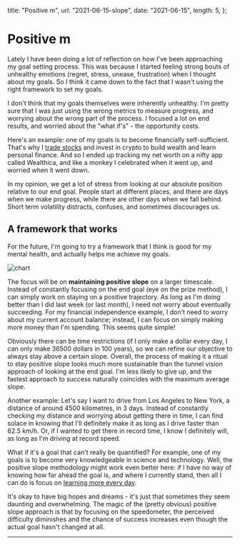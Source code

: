   title: "Positive m",
  url: "2021-06-15-slope",
  date: "2021-06-15",
  length: 5,
};

# Positive m

Lately I have been doing a lot of reflection on how I've been approaching my goal setting process. This was because I started feeling strong bouts of unhealthy emotions (regret, stress, unease, frustration) when I thought about my goals. So I think it came down to the fact that I wasn't using the right framework to set my goals.

I don't think that my goals themselves were inherently unhealthy. I'm pretty sure that I was just using the wrong metrics to measure progress, and worrying about the wrong part of the process. I focused a lot on end results, and worried about the "what if's" - the opportunity costs.

Here's an example: one of my goals is to become financially self-sufficient. That's why I [trade stocks](/blog/2021-01-27-stocks) and invest in crypto to build wealth and learn personal finance. And so I ended up tracking my net worth on a nifty app called Wealthica, and like a monkey I celebrated when it went up, and worried when it went down.

In my opinion, we get a lot of stress from looking at our absolute position relative to our end goal. People start at different places, and there are days when we make progress, while there are other days when we fall behind. Short term volatility distracts, confuses, and sometimes discourages us. 

## A framework that works

For the future, I'm going to try a framework that I think is good for my mental health, and actually helps me achieve my goals.

![chart](/images/2021-06-15-slope/chart.png)

The focus will be on **maintaining positive slope** on a larger timescale. Instead of constantly focusing on the end goal (eye on the prize method), I can simply work on staying on a positive trajectory. As long as I'm doing better than I did last week (or last month), I need not worry about eventually succeeding. For my financial independence example, I don't need to worry about my current account balance; instead, I can focus on simply making more money than I'm spending. This seems quite simple!

Obviously there can be time restrictions (if I only make a dollar every day, I can only make 36500 dollars in 100 years), so we can refine our objective to always stay above a certain slope. Overall, the process of making it a ritual to stay positive slope looks much more sustainable than the tunnel vision approach of looking at the end goal. I'm less likely to give up, and the fastest approach to success naturally coincides with the maximum average slope.

Another example: Let's say I want to drive from Los Angeles to New York, a distance of around 4500 kilometres, in 3 days. Instead of constantly checking my distance and worrying about getting there in time, I can find solace in knowing that I'll definitely make it as long as I drive faster than 62.5 km/h. Or, if I wanted to get there in record time, I know I definitely will, as long as I'm driving at record speed.

What if it's a goal that can't really be quantified? For example, one of my goals is to become very knowledgeable in science and technology. Well, the positive slope methodology might work even better here: if I have no way of knowing how far ahead the goal is, and where I currently stand, then all I can do is focus on [learning more every day](/todayilearned).

It's okay to have big hopes and dreams - it's just that sometimes they seem daunting and overwhelming. The magic of the (pretty obvious) positive slope approach is that by focusing on the speedometer, the perceived difficulty diminishes and the chance of success increases even though the actual goal hasn't changed at all.

---